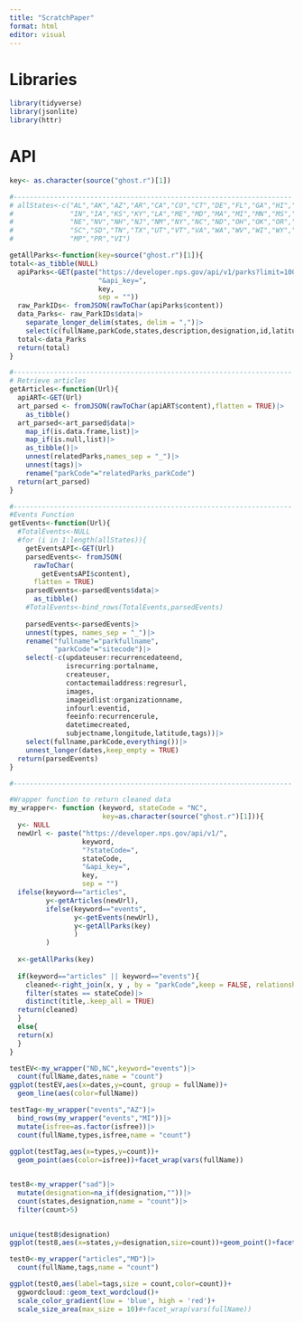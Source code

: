 ```yaml
---
title: "ScratchPaper"
format: html
editor: visual
---
```


# Libraries
```r
library(tidyverse)
library(jsonlite)
library(httr)
```

# API

```r
key<- as.character(source("ghost.r")[1])
```

```r
#---------------------------------------------------------------------
# allStates<-c("AL","AK","AZ","AR","CA","CO","CT","DE","FL","GA","HI","ID","IL",
#              "IN","IA","KS","KY","LA","ME","MD","MA","MI","MN","MS","MO","MT",
#              "NE","NV","NH","NJ","NM","NY","NC","ND","OH","OK","OR","PA","RI",
#              "SC","SD","TN","TX","UT","VT","VA","WA","WV","WI","WY","DC","GU",
#              "MP","PR","VI")

getAllParks<-function(key=source("ghost.r")[1]){
total<-as_tibble(NULL)
  apiParks<-GET(paste("https://developer.nps.gov/api/v1/parks?limit=1000",
                      "&api_key=",
                      key,
                      sep = ""))
  raw_ParkIDs<- fromJSON(rawToChar(apiParks$content))
  data_Parks<- raw_ParkIDs$data|>
    separate_longer_delim(states, delim = ",")|>
    select(c(fullName,parkCode,states,description,designation,id,latitude,longitude))
  total<-data_Parks
  return(total)
}

```

```r
#---------------------------------------------------------------------
# Retrieve articles
getArticles<-function(Url){
  apiART<-GET(Url)
  art_parsed <- fromJSON(rawToChar(apiART$content),flatten = TRUE)|>
    as_tibble()
  art_parsed<-art_parsed$data|>
    map_if(is.data.frame,list)|>
    map_if(is.null,list)|>
    as_tibble()|>
    unnest(relatedParks,names_sep = "_")|>
    unnest(tags)|>
    rename("parkCode"="relatedParks_parkCode")
  return(art_parsed)
}
```

```r
#---------------------------------------------------------------------
#Events Function
getEvents<-function(Url){
  #TotalEvents<-NULL
  #for (i in 1:length(allStates)){
    getEventsAPI<-GET(Url)
    parsedEvents<- fromJSON(
      rawToChar(
        getEventsAPI$content),
      flatten = TRUE)
    parsedEvents<-parsedEvents$data|>
      as_tibble()
    #TotalEvents<-bind_rows(TotalEvents,parsedEvents)
    
    parsedEvents<-parsedEvents|>
    unnest(types, names_sep = "_")|>
    rename("fullname"="parkfullname",
           "parkCode"="sitecode")|>
    select(-c(updateuser:recurrencedateend,
              isrecurring:portalname,
              createuser,
              contactemailaddress:regresurl,
              images,
              imageidlist:organizationname,
              infourl:eventid,
              feeinfo:recurrencerule,
              datetimecreated,
              subjectname,longitude,latitude,tags))|>
    select(fullname,parkCode,everything())|>
    unnest_longer(dates,keep_empty = TRUE)
  return(parsedEvents)
}
```

```r
#---------------------------------------------------------------------

#Wrapper function to return cleaned data
my_wrapper<- function (keyword, stateCode = "NC",
                       key=as.character(source("ghost.r")[1])){
  y<- NULL
  newUrl <- paste("https://developer.nps.gov/api/v1/",
                  keyword,
                  "?stateCode=",
                  stateCode,
                  "&api_key=",
                  key,
                  sep = "")
  ifelse(keyword=="articles",
         y<-getArticles(newUrl),
         ifelse(keyword=="events",
                y<-getEvents(newUrl),
                y<-getAllParks(key)
                )
         )
  
  x<-getAllParks(key)
  
  if(keyword=="articles" || keyword=="events"){
    cleaned<-right_join(x, y , by = "parkCode",keep = FALSE, relationship = "many-to-many")|>
    filter(states == stateCode)|>
    distinct(title,.keep_all = TRUE)
  return(cleaned)
  }
  else{
  return(x)
  }
}
```

```r
testEV<-my_wrapper("ND,NC",keyword="events")|>
  count(fullName,dates,name = "count")
ggplot(testEV,aes(x=dates,y=count, group = fullName))+
  geom_line(aes(color=fullName))

testTag<-my_wrapper("events","AZ")|>
  bind_rows(my_wrapper("events","MI"))|>
  mutate(isfree=as.factor(isfree))|>
  count(fullName,types,isfree,name = "count")
  
ggplot(testTag,aes(x=types,y=count))+
  geom_point(aes(color=isfree))+facet_wrap(vars(fullName))


test8<-my_wrapper("sad")|>
  mutate(designation=na_if(designation,""))|>
  count(states,designation,name = "count")|>
  filter(count>5)
  

unique(test8$designation)
ggplot(test8,aes(x=states,y=designation,size=count))+geom_point()+facet_wrap(vars(states))

test0<-my_wrapper("articles","MD")|>
  count(fullName,tags,name = "count")

ggplot(test0,aes(label=tags,size = count,color=count))+
  ggwordcloud::geom_text_wordcloud()+
  scale_color_gradient(low = 'blue', high = 'red')+
  scale_size_area(max_size = 10)#+facet_wrap(vars(fullName))
```

